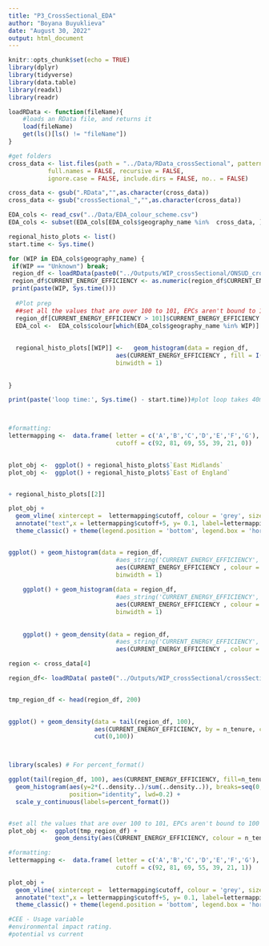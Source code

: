 ```yaml
---
title: "P3_CrossSectional_EDA"
author: "Boyana Buyuklieva"
date: "August 30, 2022"
output: html_document
---
```


```r
knitr::opts_chunk$set(echo = TRUE)
library(dplyr)
library(tidyverse)
library(data.table)
library(readxl)
library(readr)

loadRData <- function(fileName){
    #loads an RData file, and returns it
    load(fileName)
    get(ls()[ls() != "fileName"])
}

#get folders
cross_data <- list.files(path = "../Data/RData_crossSectional", pattern = NULL, all.files = FALSE,
           full.names = FALSE, recursive = FALSE,
           ignore.case = FALSE, include.dirs = FALSE, no.. = FALSE)

cross_data <- gsub(".RData","",as.character(cross_data))
cross_data <- gsub("crossSectional_","",as.character(cross_data))

EDA_cols <- read_csv("../Data/EDA_colour_scheme.csv")
EDA_cols <- subset(EDA_cols[EDA_cols$geography_name %in%  cross_data, ])
```


```r
regional_histo_plots <- list()
start.time <- Sys.time()

for (WIP in EDA_cols$geography_name) {
 if(WIP == "Unknown") break; 
 region_df <- loadRData(paste0("../Outputs/WIP_crossSectional/ONSUD_crossSectional_baseline_",WIP,".RData") ) 
 region_df$CURRENT_ENERGY_EFFICIENCY <- as.numeric(region_df$CURRENT_ENERGY_EFFICIENCY)
 print(paste(WIP, Sys.time()))
  
  #Plot prep
  ##set all the values that are over 100 to 101, EPCs aren't bound to 100 
  region_df[CURRENT_ENERGY_EFFICIENCY > 101]$CURRENT_ENERGY_EFFICIENCY <- 101
  EDA_col <-  EDA_cols$colour[which(EDA_cols$geography_name %in% WIP)]
  
  
  regional_histo_plots[[WIP]] <-   geom_histogram(data = region_df, 
                              aes(CURRENT_ENERGY_EFFICIENCY , fill = I(EDA_col), alpha=0.5 ),
                              binwidth = 1)
  
  
}

print(paste('loop time:', Sys.time() - start.time))#plot loop takes 40mins



#formatting:
lettermapping <-  data.frame( letter = c('A','B','C','D','E','F','G'), 
                              cutoff = c(92, 81, 69, 55, 39, 21, 0))
  

plot_obj <-  ggplot() + regional_histo_plots$`East Midlands`
plot_obj <-  ggplot() + regional_histo_plots$`East of England`


+ regional_histo_plots[[2]]

plot_obj + 
  geom_vline( xintercept =  lettermapping$cutoff, colour = 'grey', size=.6)+ 
  annotate("text",x = lettermapping$cutoff+5, y= 0.1, label=lettermapping$letter, angle=90, size=5)+
  theme_classic() + theme(legend.position = 'bottom', legend.box = 'horizontal')



```







```r
ggplot() + geom_histogram(data = region_df, 
                              #aes_string('CURRENT_ENERGY_EFFICIENCY', colour = EDA_col),
                              aes(CURRENT_ENERGY_EFFICIENCY , colour = n_tenure, fill = I(EDA_col), alpha=0.5 ),
                              binwidth = 1)
    
    ggplot() + geom_histogram(data = region_df, 
                              #aes_string('CURRENT_ENERGY_EFFICIENCY', colour = EDA_col),
                              aes(CURRENT_ENERGY_EFFICIENCY , colour = n_builtForm, fill = I(EDA_col), alpha=0.5 ),
                              binwidth = 1)
    
        
    ggplot() + geom_density(data = region_df, 
                              #aes_string('CURRENT_ENERGY_EFFICIENCY', colour = EDA_col),
                              aes(CURRENT_ENERGY_EFFICIENCY , colour = n_builtForm, fill = I(EDA_col), alpha=0.5) )
```




```r
region <- cross_data[4]

region_df<- loadRData( paste0("../Outputs/WIP_crossSectional/crossSectional_baseline_",region,".RData") )


tmp_region_df <- head(region_df, 200)
  

ggplot() + geom_density(data = tail(region_df, 100), 
                        aes(CURRENT_ENERGY_EFFICIENCY, by = n_tenure, colour = n_tenure),
                        cut(0,100))



library(scales) # For percent_format()

ggplot(tail(region_df, 100), aes(CURRENT_ENERGY_EFFICIENCY, fill=n_tenure, colour=n_tenure)) +
  geom_histogram(aes(y=2*(..density..)/sum(..density..)), breaks=seq(0,100,1), alpha=0.6, 
                 position="identity", lwd=0.2) +
  scale_y_continuous(labels=percent_format())



```

```r
#set all the values that are over 100 to 101, EPCs aren't bound to 100 
plot_obj <-  ggplot(tmp_region_df) +
             geom_density(aes(CURRENT_ENERGY_EFFICIENCY, colour = n_tenure))

```


```r
#formatting:
lettermapping <-  data.frame( letter = c('A','B','C','D','E','F','G'), 
                              cutoff = c(92, 81, 69, 55, 39, 21, 1))
  
plot_obj + 
  geom_vline( xintercept =  lettermapping$cutoff, colour = 'grey', size=1)+ 
  annotate("text",x = lettermapping$cutoff+5, y= 0.1, label=lettermapping$letter, angle=90, size=5)+
  theme_classic() + theme(legend.position = 'bottom', legend.box = 'horizontal')

```



```r
#CEE - Usage variable   
#environmental impact rating. 
#potential vs current 
```


